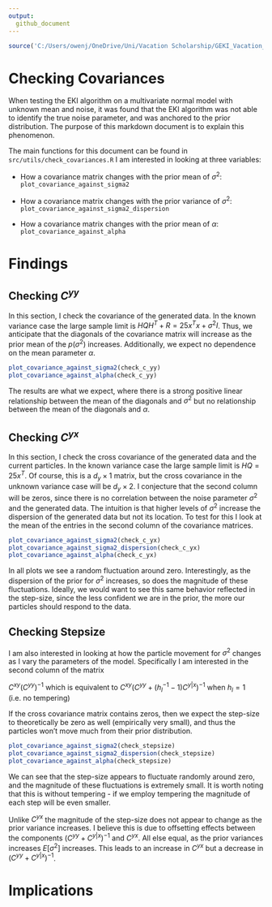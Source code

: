 ```yaml
---
output: 
  github_document
---
```


```r
source('C:/Users/owenj/OneDrive/Uni/Vacation Scholarship/GEKI_Vacation_Scholarship/src/utils/check_covariances.R')
```

# Checking Covariances

When testing the EKI algorithm on a multivariate normal model with unknown mean and noise, it was found that the EKI algorithm was not able to identify the true noise parameter, and was anchored to the prior distribution. The purpose of this markdown document is to explain this phenomenon.

The main functions for this document can be found in `src/utils/check_covariances.R` I am interested in looking at three variables:

-   How a covariance matrix changes with the prior mean of $\sigma^2$: `plot_covariance_against_sigma2`

-   How a covariance matrix changes with the prior variance of $\sigma^2$: `plot_covariance_against_sigma2_dispersion`

-   How a covariance matrix changes with the prior mean of $\alpha$: `plot_covariance_against_alpha`

# Findings

## Checking $C^{yy}$

In this section, I check the covariance of the generated data. In the known variance case the large sample limit is $HQH^T + R = 25x^Tx + \sigma^2I$. Thus, we anticipate that the diagonals of the covariance matrix will increase as the prior mean of the $p(\sigma^2)$ increases. Additionally, we expect no dependence on the mean parameter $\alpha$.

```r
plot_covariance_against_sigma2(check_c_yy)
plot_covariance_against_alpha(check_c_yy)
```

The results are what we expect, where there is a strong positive linear relationship between the mean of the diagonals and $\sigma^2$ but no relationship between the mean of the diagonals and $\alpha$.

## Checking $C^{yx}$

In this section, I check the cross covariance of the generated data and the current particles. In the known variance case the large sample limit is $HQ = 25x^T$. Of course, this is a $d_y \times 1$ matrix, but the cross covariance in the unknown variance case will be $d_y \times 2$. I conjecture that the second column will be zeros, since there is no correlation between the noise parameter $\sigma^2$ and the generated data. The intuition is that higher levels of $\sigma^2$ increase the dispersion of the generated data but not its location. To test for this I look at the mean of the entries in the second column of the covariance matrices.

```r
plot_covariance_against_sigma2(check_c_yx)
plot_covariance_against_sigma2_dispersion(check_c_yx)
plot_covariance_against_alpha(check_c_yx)
```

In all plots we see a random fluctuation around zero. Interestingly, as the dispersion of the prior for $\sigma^2$ increases, so does the magnitude of these fluctuations. Ideally, we would want to see this same behavior reflected in the step-size, since the less confident we are in the prior, the more our particles should respond to the data.

## Checking Stepsize

I am also interested in looking at how the particle movement for $\sigma^2$ changes as I vary the parameters of the model. Specifically I am interested in the second column of the matrix

$C^{xy}(C^{yy})^{-1}$ which is equivalent to $C^{xy}(C^{yy} +(h_l^{-1}-1)C^{y|x})^{-1}$ when $h_l = 1$ (i.e. no tempering)

If the cross covariance matrix contains zeros, then we expect the step-size to theoretically be zero as well (empirically very small), and thus the particles won't move much from their prior distribution.

```r
plot_covariance_against_sigma2(check_stepsize)
plot_covariance_against_sigma2_dispersion(check_stepsize)
plot_covariance_against_alpha(check_stepsize)
```

We can see that the step-size appears to fluctuate randomly around zero, and the magnitude of these fluctuations is extremely small. It is worth noting that this is without tempering - if we employ tempering the magnitude of each step will be even smaller.

Unlike $C^{yx}$ the magnitude of the step-size does not appear to change as the prior variance increases. I believe this is due to offsetting effects between the components $(C^{yy} + C^{y|x})^{-1}$ and $C^{yx}$. All else equal, as the prior variances increases $E[\sigma^2]$ increases. This leads to an increase in $C^{yx}$ but a decrease in $(C^{yy} + C^{y|x})^{-1}$.

# Implications
